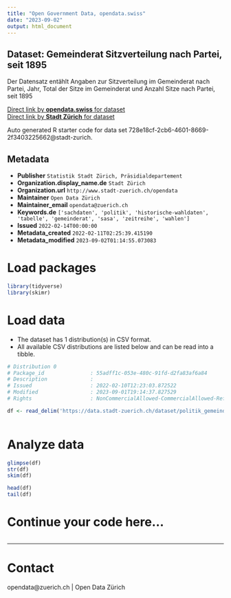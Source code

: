 ```yaml
---
title: "Open Government Data, opendata.swiss"
date: "2023-09-02"
output: html_document
---
```


## Dataset: Gemeinderat Sitzverteilung nach Partei, seit 1895

Der Datensatz entählt Angaben zur Sitzverteilung im Gemeinderat nach Partei, Jahr, Total der Sitze im Gemeinderat und Anzahl Sitze nach Partei, seit 1895

[Direct link by **opendata.swiss** for dataset](https://opendata.swiss/de/dataset/gemeinderat-sitzverteilung-nach-partei-seit-1895)<br>
[Direct link by **Stadt Zürich** for dataset](https://data.stadt-zuerich.ch/dataset/politik_gemeinderat_sitzverteilung_seit1895_od700b)

Auto generated R starter code for data set 728e18cf-2cb6-4601-8669-2f3403225662@stadt-zurich.

## Metadata

- **Publisher** `Statistik Stadt Zürich, Präsidialdepartement`
- **Organization.display_name.de** `Stadt Zürich`
- **Organization.url** `http://www.stadt-zuerich.ch/opendata`
- **Maintainer** `Open Data Zürich`
- **Maintainer_email** `opendata@zuerich.ch`
- **Keywords.de** `['sachdaten', 'politik', 'historische-wahldaten', 'tabelle', 'gemeinderat', 'sasa', 'zeitreihe', 'wahlen']`
- **Issued** `2022-02-14T00:00:00`
- **Metadata_created** `2022-02-11T02:25:39.415190`
- **Metadata_modified** `2023-09-02T01:14:55.073083`


# Load packages

```r

library(tidyverse)
library(skimr)

```

# Load data

-   The dataset has 1 distribution(s) in CSV format.
-   All available CSV distributions are listed below and can be read into a tibble.

```r

# Distribution 0
# Package_id               : 55adff1c-053e-480c-91fd-d2fa83af6a84
# Description              : 
# Issued                   : 2022-02-10T12:23:03.872522
# Modified                 : 2023-09-01T19:14:37.827529
# Rights                   : NonCommercialAllowed-CommercialAllowed-ReferenceNotRequired

df <- read_delim('https://data.stadt-zuerich.ch/dataset/politik_gemeinderat_sitzverteilung_seit1895_od700b/download/POL700OD700B.csv')



```

# Analyze data

```r

glimpse(df)
str(df)
skim(df)

head(df)
tail(df)

```

# Continue your code here...

```r

```

------------------------------------------------------------------------

# Contact

opendata@zuerich.ch | Open Data Zürich
